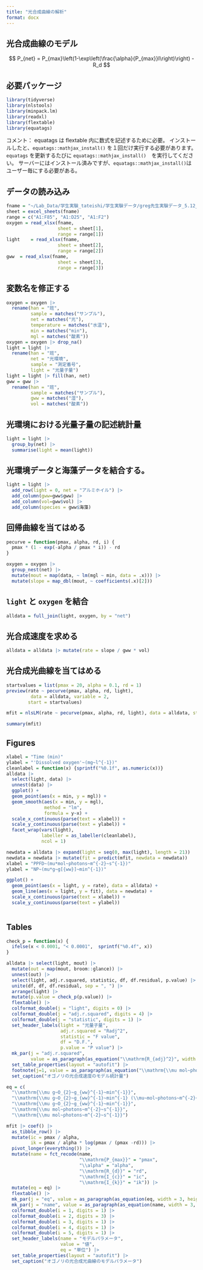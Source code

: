 ```yaml
---
title: "光合成曲線の解析"
format: docx
---
```


## 光合成曲線のモデル

$$
P_{net} = P_{max}\left(1-\exp\left(\frac{\alpha}{P_{max}}I\right)\right) -R_d
$$

## 必要パッケージ

```r
library(tidyverse)
library(nlstools)
library(minpack.lm)
library(readxl)
library(flextable)
library(equatags)
```

コメント： equatags は flextable 内に数式を記述するために必要。
インストールしたと、`equatags::mathjax_install()` を１回だけ実行する必要があります。
`equatags` を更新するたびに `equatags::mathjax_install()`　を実行してください。
サーバーにはインストール済みですが、`equatags::mathjax_install()`はユーザー毎にする必要がある。


## データの読み込み

```r
fname = "~/Lab_Data/学生実験_tateishi/学生実験データ/greg先生実験データ_5.12_6班_済.xlsx"
sheet = excel_sheets(fname)
range = c("A1:F85", "A1:D25", "A1:F2")
oxygen = read_xlsx(fname, 
                   sheet = sheet[1], 
                   range = range[1])
light    = read_xlsx(fname, 
                   sheet = sheet[2], 
                   range = range[2])
gww  = read_xlsx(fname, 
                   sheet = sheet[3], 
                   range = range[3])
```

## 変数名を修正する

```r
oxygen = oxygen |> 
  rename(han = "班",
         sample = matches("サンプル"),
         net = matches("光"),
         temperature = matches("水温"),
         min = matches("min"),
         mgl = matches("酸素"))
oxygen = oxygen |> drop_na()
light = light |> 
  rename(han = "班",
         net = "光環境",
         sample = "測定番号",
         light = "光量子量")
light = light |> fill(han, net)
gww = gww |> 
  rename(han = "班",
         sample = matches("サンプル"),
         gww = matches("湿"),
         vol = matches("酸素"))
```

## 光環境における光量子量の記述統計量

```r
light = light |> 
  group_by(net) |> 
  summarise(light = mean(light))
```

## 光環境データと海藻データを結合する。

```r
light = light |> 
  add_row(light = 0, net = "アルミホイル") |> 
  add_column(gww=gww$gww) |> 
  add_column(vol=gww$vol) |> 
  add_column(species = gww$海藻)


```

## 回帰曲線を当てはめる

```r
pecurve = function(pmax, alpha, rd, i) {
  pmax * (1 - exp(-alpha / pmax * i)) - rd
}

oxygen = oxygen |>
  group_nest(net) |> 
  mutate(mout = map(data, ~ lm(mgl ~ min, data = .x))) |> 
  mutate(slope = map_dbl(mout, ~ coefficients(.x)[2]))


```

## `light` と `oxygen` を結合

```r
alldata = full_join(light, oxygen, by = "net")
```

## 光合成速度を求める

```r
alldata = alldata |> mutate(rate = slope / gww * vol)
```

## 光合成光曲線を当てはめる

```r
startvalues = list(pmax = 20, alpha = 0.1, rd = 1)
preview(rate ~ pecurve(pmax, alpha, rd, light), 
         data = alldata, variable = 2,
        start = startvalues)
```

```r
mfit = nlsLM(rate ~ pecurve(pmax, alpha, rd, light), data = alldata, start = startvalues)
```

```r
summary(mfit)
```



## Figures

```r
xlabel = "Time (min)"
ylabel = "'Dissolved oxygen'~(mg~l^{-1})"
cleanlabel = function(x) {sprintf("%0.1f", as.numeric(x))}
alldata |>
  select(light, data) |> 
  unnest(data) |> 
  ggplot() + 
  geom_point(aes(x = min, y = mgl)) + 
  geom_smooth(aes(x = min, y = mgl),
              method = "lm",
              formula = y~x) + 
  scale_x_continuous(parse(text = xlabel)) +
  scale_y_continuous(parse(text = ylabel)) +
  facet_wrap(vars(light), 
             labeller = as_labeller(cleanlabel),
             ncol = 1)
```

```r
newdata = alldata |> expand(light = seq(0, max(light), length = 21)) 
newdata = newdata |> mutate(fit = predict(mfit, newdata = newdata))
xlabel = "PPFD~(mu*mol~photons~m^{-2}~s^{-1})"
ylabel = "NP~(mu*g~g[{ww}]~min^{-1})"
```

```r
ggplot() + 
  geom_point(aes(x = light, y = rate), data = alldata) +
  geom_line(aes(x = light, y = fit), data = newdata) + 
  scale_x_continuous(parse(text = xlabel)) +
  scale_y_continuous(parse(text = ylabel))
  
```

## Tables

```r
check_p = function(x) {
  ifelse(x < 0.0001, "< 0.0001",  sprintf("%0.4f", x))
}

alldata |> select(light, mout) |> 
  mutate(out = map(mout, broom::glance)) |> 
  unnest(out) |> 
  select(light, adj.r.squared, statistic, df, df.residual, p.value) |> 
  unite(df, df, df.residual, sep = ", ") |> 
  arrange(light) |> 
  mutate(p.value = check_p(p.value)) |> 
  flextable() |> 
  colformat_double(j = "light", digits = 0) |> 
  colformat_double(j = "adj.r.squared", digits = 4) |> 
  colformat_double(j = "statistic", digits = 1) |> 
  set_header_labels(light = "光量子量",
                    adj.r.squared = "Radj^2",
                    statistic = "F value",
                    df = "D.F.",
                    p.value = "P value") |> 
  mk_par(j = "adj.r.squared", 
         value = as_paragraph(as_equation("\\mathrm{R_{adj}^2}", width = 3, height = 1)), part = "header") |>
  set_table_properties(layout = "autofit") |> 
  footnote(j=1, value = as_paragraph(as_equation("\\mathrm{\\mu mol~photons~m^{-2}~s^{-1}}")), ref_symbols = "1", part = "header") |> 
  set_caption("オゴノリの光合成速度のモデル統計量")
```


```r
eq = c(
  "\\mathrm{\\mu g~O_{2}~g_{ww}^{-1}~min^{-1}}",
  "\\mathrm{\\mu g~O_{2}~g_{ww}^{-1}~min^{-1} (\\mu~mol~photons~m^{-2}~s^{-1})^{-1}}",
  "\\mathrm{\\mu g~O_{2}~g_{ww}^{-1}~min^{-1}}",
  "\\mathrm{\\mu mol~photons~m^{-2}~s^{-1}}",
  "\\mathrm{\\mu mol~photons~m^{-2}~s^{-1}}")

mfit |> coef() |> 
  as_tibble_row() |> 
  mutate(ic = pmax / alpha,
         ik = pmax / alpha * log(pmax / (pmax -rd))) |> 
  pivot_longer(everything()) |> 
  mutate(name = fct_recode(name,
                           "\\mathrm{P_{max}}" = "pmax",
                           "\\alpha" = "alpha",
                           "\\mathrm{R_{d}}" = "rd",
                           "\\mathrm{I_{c}}" = "ic",
                           "\\mathrm{I_{k}}" = "ik")) |> 
  mutate(eq = eq) |> 
  flextable() |> 
  mk_par(j = "eq", value = as_paragraph(as_equation(eq, width = 3, height = 1))) |> 
  mk_par(j = "name", value = as_paragraph(as_equation(name, width = 3, height = 1))) |> 
  colformat_double(i = 1, digits = 1) |> 
  colformat_double(i = 2, digits = 3) |> 
  colformat_double(i = 3, digits = 1) |> 
  colformat_double(i = 4, digits = 1) |> 
  colformat_double(i = 5, digits = 1) |> 
  set_header_labels(name = "モデルパラメータ",
                    value = "値",
                    eq = "単位") |> 
  set_table_properties(layout = "autofit") |> 
  set_caption("オゴノリの光合成光曲線のモデルパラメータ")
```



